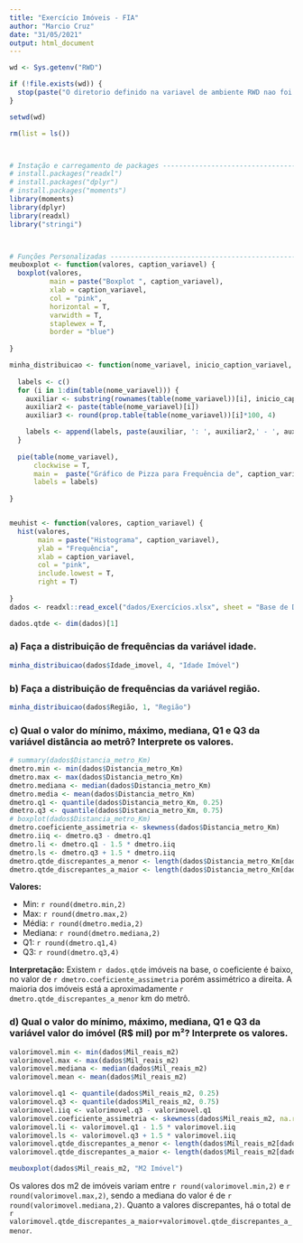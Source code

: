 ```yaml
---
title: "Exercício Imóveis - FIA"
author: "Marcio Cruz"
date: "31/05/2021"
output: html_document
---
```


```r
wd <- Sys.getenv("RWD")

if (!file.exists(wd)) {
  stop(paste("O diretorio definido na variavel de ambiente RWD nao foi encontrado",wd, sep="="))
} 

setwd(wd)

rm(list = ls())



# Instação e carregamento de packages -------------------------------------
# install.packages("readxl")
# install.packages("dplyr")
# install.packages("moments")
library(moments)
library(dplyr)
library(readxl)
library("stringi")



# Funções Personalizadas --------------------------------------------------
meuboxplot <- function(valores, caption_variavel) {
  boxplot(valores,
          main = paste("Boxplot ", caption_variavel),
          xlab = caption_variavel,
          col = "pink",
          horizontal = T,
          varwidth = T,
          staplewex = T,
          border = "blue")
          
}

minha_distribuicao <- function(nome_variavel, inicio_caption_variavel, caption_variavel) {
  
  labels <- c()
  for (i in 1:dim(table(nome_variavel))) {
    auxiliar <- substring(rownames(table(nome_variavel))[i], inicio_caption_variavel, stri_length(rownames(table(nome_variavel))[i]))
    auxiliar2 <- paste(table(nome_variavel)[i])
    auxiliar3 <- round(prop.table(table(nome_variavel))[i]*100, 4)

    labels <- append(labels, paste(auxiliar, ': ', auxiliar2,' - ', auxiliar3, '%'))
  }
  
  pie(table(nome_variavel),
      clockwise = T,
      main =  paste("Gráfico de Pizza para Frequência de", caption_variavel),
      labels = labels)
  
}


meuhist <- function(valores, caption_variavel) {
  hist(valores,
       main = paste("Histograma", caption_variavel),
       ylab = "Frequência",
       xlab = caption_variavel,
       col = "pink",
       include.lowest = T,
       right = T)
  
}
dados <- readxl::read_excel("dados/Exercícios.xlsx", sheet = "Base de Dados 3")

dados.qtde <- dim(dados)[1]

```

### a) Faça a distribuição de frequências da variável idade.
```r
minha_distribuicao(dados$Idade_imovel, 4, "Idade Imóvel")
```

### b) Faça a distribuição de frequências da variável região.
```r
minha_distribuicao(dados$Região, 1, "Região")
```

### c) Qual o valor do mínimo, máximo, mediana, Q1 e Q3 da variável distância ao metrô? Interprete os valores. 
```r
# summary(dados$Distancia_metro_Km)
dmetro.min <- min(dados$Distancia_metro_Km)
dmetro.max <- max(dados$Distancia_metro_Km)
dmetro.mediana <- median(dados$Distancia_metro_Km)
dmetro.media <- mean(dados$Distancia_metro_Km)
dmetro.q1 <- quantile(dados$Distancia_metro_Km, 0.25)
dmetro.q3 <- quantile(dados$Distancia_metro_Km, 0.75)
# boxplot(dados$Distancia_metro_Km)
dmetro.coeficiente_assimetria <- skewness(dados$Distancia_metro_Km)
dmetro.iiq <- dmetro.q3 - dmetro.q1
dmetro.li <- dmetro.q1 - 1.5 * dmetro.iiq
dmetro.ls <- dmetro.q3 + 1.5 * dmetro.iiq
dmetro.qtde_discrepantes_a_menor <- length(dados$Distancia_metro_Km[dados$Distancia_metro_Km < dmetro.li])
dmetro.qtde_discrepantes_a_maior <- length(dados$Distancia_metro_Km[dados$Distancia_metro_Km > dmetro.ls])

```

**Valores:**

* Min: `r round(dmetro.min,2)` 
* Max: `r round(dmetro.max,2)` 
* Média: `r round(dmetro.media,2)`
* Mediana: `r round(dmetro.mediana,2)`
* Q1: `r round(dmetro.q1,4)`
* Q3: `r round(dmetro.q3,4)`

**Interpretação:**
Existem `r dados.qtde` imóveis na base, o coeficiente é baixo, no valor de `r dmetro.coeficiente_assimetria` porém assimétrico a direita.
A maioria dos imóveis está a aproximadamente `r dmetro.qtde_discrepantes_a_menor` km do metrô.


### d) Qual o valor do mínimo, máximo, mediana, Q1 e Q3 da variável valor do imóvel (R$ mil) por m²? Interprete os valores. 
```r
valorimovel.min <- min(dados$Mil_reais_m2)
valorimovel.max <- max(dados$Mil_reais_m2)
valorimovel.mediana <- median(dados$Mil_reais_m2)
valorimovel.mean <- mean(dados$Mil_reais_m2)

valorimovel.q1 <- quantile(dados$Mil_reais_m2, 0.25)
valorimovel.q3 <- quantile(dados$Mil_reais_m2, 0.75)
valorimovel.iiq <- valorimovel.q3 - valorimovel.q1
valorimovel.coeficiente_assimetria <- skewness(dados$Mil_reais_m2, na.rm = T)
valorimovel.li <- valorimovel.q1 - 1.5 * valorimovel.iiq
valorimovel.ls <- valorimovel.q3 + 1.5 * valorimovel.iiq
valorimovel.qtde_discrepantes_a_menor <- length(dados$Mil_reais_m2[dados$Mil_reais_m2 < valorimovel.li])
valorimovel.qtde_discrepantes_a_maior <- length(dados$Mil_reais_m2[dados$Mil_reais_m2 > valorimovel.ls])

meuboxplot(dados$Mil_reais_m2, "M2 Imóvel")
```

Os valores dos m2 de imóveis variam entre `r round(valorimovel.min,2)` e `r round(valorimovel.max,2)`, sendo a mediana do valor é de `r round(valorimovel.mediana,2)`.
Quanto a valores discrepantes, há o total de `r valorimovel.qtde_discrepantes_a_maior+valorimovel.qtde_discrepantes_a_menor`.